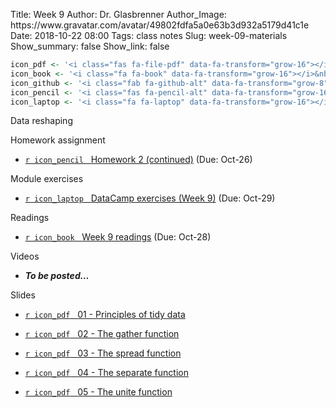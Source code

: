 Title: Week 9
Author: Dr. Glasbrenner
Author_Image: https://www.gravatar.com/avatar/49802fdfa5a0e63b3d932a5179d41c1e
Date: 2018-10-22 08:00
Tags: class notes
Slug: week-09-materials
Show_summary: false
Show_link: false

```r
icon_pdf <- '<i class="fas fa-file-pdf" data-fa-transform="grow-16"></i>&nbsp;'
icon_book <- '<i class="fa fa-book" data-fa-transform="grow-16"></i>&nbsp;'
icon_github <- '<i class="fab fa-github-alt" data-fa-transform="grow-8"></i>&nbsp;'
icon_pencil <- '<i class="fas fa-pencil-alt" data-fa-transform="grow-16"></i>&nbsp;'
icon_laptop <- '<i class="fa fa-laptop" data-fa-transform="grow-16"></i>&nbsp;'
```

[Data reshaping]{.h2}

[Homework assignment]{.h3}

::: {.no-bullets}
*   [`r icon_pencil` &nbsp; [Homework 2 (continued)]{.card-downloads-format}][homework-2-assignment] (Due: Oct-26)
:::
<div style="margin-bottom: 1em"></div>

[Module exercises]{.h3}

::: {.no-bullets}
*   [`r icon_laptop` &nbsp; [DataCamp exercises (Week 9)]{.card-downloads-format}][module-exercises] (Due: Oct-29)
:::
<div style="margin-bottom: 1em"></div>

[Readings]{.h3}

::: {.no-bullets}
*   [`r icon_book` &nbsp; [Week 9 readings]{.card-downloads-format}][readings] (Due: Oct-28)
:::
<div style="margin-bottom: 1em"></div>

[Videos]{.h3}

::: {.no-bullets}
*   ***To be posted...***
:::

<!--
(Due: Oct-28)

**Data reshaping - 01 - Principles of tidy data**

```r
vembedr::embed_youtube(id = "", height = 350, allowfullscreen = TRUE, frameborder = 0)
```

**Data reshaping - 02 - The gather function**

```r
vembedr::embed_youtube(id = "", height = 350, allowfullscreen = TRUE, frameborder = 0)
```

**Data reshaping - 03 - The spread function**

```r
vembedr::embed_youtube(id = "", height = 350, allowfullscreen = TRUE, frameborder = 0)
```

**Data reshaping - 04 - The separate function**

```r
vembedr::embed_youtube(id = "", height = 350, allowfullscreen = TRUE, frameborder = 0)
```

**Data reshaping - 05 - The unite function**

```r
vembedr::embed_youtube(id = "", height = 350, allowfullscreen = TRUE, frameborder = 0)
```

-->

[Slides]{.h3}

::: {.no-bullets}
*   [`r icon_pdf` &nbsp; [01 - Principles of tidy data]{.card-downloads-format}][slides-01]

*   [`r icon_pdf` &nbsp; [02 - The [gather]{.monospace} function]{.card-downloads-format}][slides-02]

*   [`r icon_pdf` &nbsp; [03 - The [spread]{.monospace} function]{.card-downloads-format}][slides-03]

*   [`r icon_pdf` &nbsp; [04 - The [separate]{.monospace} function]{.card-downloads-format}][slides-04]

*   [`r icon_pdf` &nbsp; [05 - The [unite]{.monospace} function]{.card-downloads-format}][slides-05]
:::

[readings]:              /assignments/week-09-readings/
[slides-01]:             /doc/week09_data_reshaping_01_principles_of_tidy_data.pdf
[slides-02]:             /doc/week09_data_reshaping_02_the_gather_function.pdf
[slides-03]:             /doc/week09_data_reshaping_03_the_spread_function.pdf
[slides-04]:             /doc/week09_data_reshaping_04_the_separate_function.pdf
[slides-05]:             /doc/week09_data_reshaping_05_the_unite_function.pdf
[module-exercises]:      /assignments/datacamp-exercises-week-9
[homework-2-assignment]: /assignments/homework-2/
